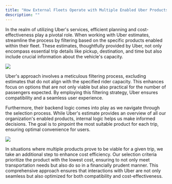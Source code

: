 ```yaml
---
title: "How External Fleets Operate with Multiple Enabled Uber Products."
description: ""
---
```


In the realm of utilizing Uber's services, efficient planning and cost-effectiveness play a pivotal role. When working with Uber estimates, streamline the process by filtering based on the specific products enabled within their fleet. These estimates, thoughtfully provided by Uber, not only encompass essential trip details like pickup, destination, and time but also include crucial information about the vehicle's capacity.

![](https://spare-74fa64f80617.intercom-attachments-1.com/i/o/969984134/2de51da5389c63d36e27d3b0/-1EjfHjpDDeWx-cux_T-5YkMix3AjL7acQ.png?expires=1753820100&signature=2aee7e2227fba081052debb48f333677957457b30adc4f31c6ed35ec59d9ef52&req=fSYuH8F6nIJbFb4f3HP0gDzLykiYQy3l0haxhJJHfhea%2BJfErMDINmKuuH1c%0A2cU%3D%0A)

Uber's approach involves a meticulous filtering process, excluding estimates that do not align with the specified rider capacity. This enhances focus on options that are not only viable but also practical for the number of passengers expected. By employing this filtering strategy, Uber ensures compatibility and a seamless user experience.

Furthermore, their backend logic comes into play as we navigate through the selection process. While Uber's estimate provides an overview of all our organization's enabled products, internal logic helps us make informed decisions. The goal is to pinpoint the most suitable product for each trip, ensuring optimal convenience for users.

![](https://spare-74fa64f80617.intercom-attachments-1.com/i/o/969984140/0bad61be6892b26f3ef28d48/lLYLN9bOijNd2u0opOOTjwE4yeoqBlzhAA.png?expires=1753820100&signature=c41c930f06a10901b1f5dc4ac105605e81d1943dccc9cf0ffbe29a065b349671&req=fSYuH8F6nIVfFb4f3HP0gN%2FMA6Rm3ZcBT3BuIC6Y%2BZ4pgqpmEd32QR46Ooi8%0AnKc%3D%0A)

In situations where multiple products prove to be viable for a given trip, we take an additional step to enhance cost efficiency. Our selection criteria prioritize the product with the lowest cost, ensuring to not only meet transportation needs but also do so in a financially prudent manner. This comprehensive approach ensures that interactions with Uber are not only seamless but also optimized for both compatibility and cost-effectiveness.

​
